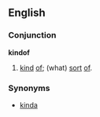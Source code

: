 ==English==

===Conjunction===
'''kindof'''

# {{colloquial|or|informal}} [[kind]] [[of]]; (what) [[sort]] [[of]].

===Synonyms===
* [[kinda]]